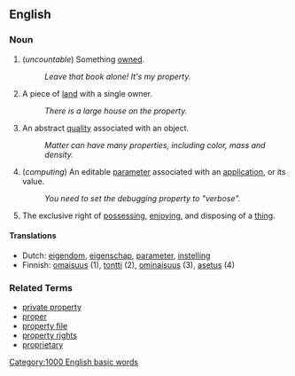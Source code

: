 ==English==

===Noun===
# (''uncountable'') Something [[own]]ed.
#: ''Leave that book alone!  It's my property.''
# A piece of [[land]] with a single owner.
#: ''There is a large house on the property.''
# An abstract [[quality]] associated with an object.
#: ''Matter can have many properties, including color, mass and density.''
# (''computing'') An editable [[parameter]] associated with an [[application]], or its value.
#: ''You need to set the debugging property to "verbose".''
# The exclusive right of [[possess]]ing, [[enjoy]]ing, and disposing of a [[thing]].

====Translations====
*Dutch: [[eigendom]], [[eigenschap]], [[parameter]], [[instelling]]
*Finnish: [[omaisuus]] (1), [[tontti]] (2), [[ominaisuus]] (3), [[asetus]] (4)

===Related Terms===
*[[private property]]
*[[proper]]
*[[property file]]
*[[property rights]]
*[[proprietary]]
[[Category:1000 English basic words]]